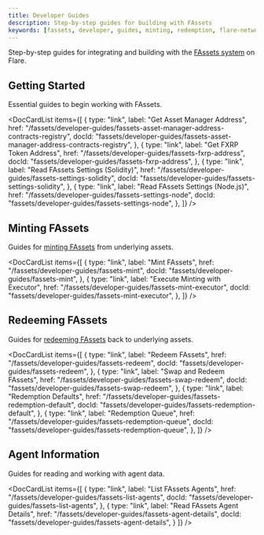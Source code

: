 ```yaml
---
title: Developer Guides
description: Step-by-step guides for building with FAssets
keywords: [fassets, developer, guides, minting, redemption, flare-network]
---
```



Step-by-step guides for integrating and building with the [FAssets system](/fassets/overview) on Flare.

## Getting Started

Essential guides to begin working with FAssets.

<DocCardList
  items={[
    {
      type: "link",
      label: "Get Asset Manager Address",
      href: "/fassets/developer-guides/fassets-asset-manager-address-contracts-registry",
      docId:
        "fassets/developer-guides/fassets-asset-manager-address-contracts-registry",
    },
    {
      type: "link",
      label: "Get FXRP Token Address",
      href: "/fassets/developer-guides/fassets-fxrp-address",
      docId: "fassets/developer-guides/fassets-fxrp-address",
    },
    {
      type: "link",
      label: "Read FAssets Settings (Solidity)",
      href: "/fassets/developer-guides/fassets-settings-solidity",
      docId: "fassets/developer-guides/fassets-settings-solidity",
    },
    {
      type: "link",
      label: "Read FAssets Settings (Node.js)",
      href: "/fassets/developer-guides/fassets-settings-node",
      docId: "fassets/developer-guides/fassets-settings-node",
    },
  ]}
/>

## Minting FAssets

Guides for [minting FAssets](/fassets/minting) from underlying assets.

<DocCardList
  items={[
    {
      type: "link",
      label: "Mint FAssets",
      href: "/fassets/developer-guides/fassets-mint",
      docId: "fassets/developer-guides/fassets-mint",
    },
    {
      type: "link",
      label: "Execute Minting with Executor",
      href: "/fassets/developer-guides/fassets-mint-executor",
      docId: "fassets/developer-guides/fassets-mint-executor",
    },
  ]}
/>

## Redeeming FAssets

Guides for [redeeming FAssets](/fassets/redemption) back to underlying assets.

<DocCardList
  items={[
    {
      type: "link",
      label: "Redeem FAssets",
      href: "/fassets/developer-guides/fassets-redeem",
      docId: "fassets/developer-guides/fassets-redeem",
    },
    {
      type: "link",
      label: "Swap and Redeem FAssets",
      href: "/fassets/developer-guides/fassets-swap-redeem",
      docId: "fassets/developer-guides/fassets-swap-redeem",
    },
    {
      type: "link",
      label: "Redemption Defaults",
      href: "/fassets/developer-guides/fassets-redemption-default",
      docId: "fassets/developer-guides/fassets-redemption-default",
    },
    {
      type: "link",
      label: "Redemption Queue",
      href: "/fassets/developer-guides/fassets-redemption-queue",
      docId: "fassets/developer-guides/fassets-redemption-queue",
    },
  ]}
/>

## Agent Information

Guides for reading and working with agent data.

<DocCardList
  items={[
    {
      type: "link",
      label: "List FAssets Agents",
      href: "/fassets/developer-guides/fassets-list-agents",
      docId: "fassets/developer-guides/fassets-list-agents",
    },
    {
      type: "link",
      label: "Read FAssets Agent Details",
      href: "/fassets/developer-guides/fassets-agent-details",
      docId: "fassets/developer-guides/fassets-agent-details",
    }
  ]}
/>
